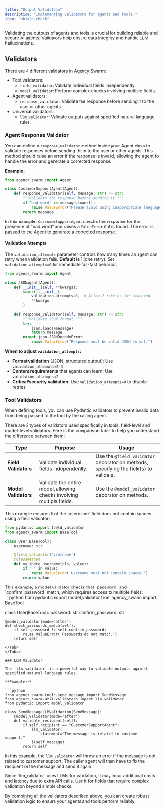```yaml
---
title: "Output Validation"
description: "Implementing validators for agents and tools."
icon: "shield-check"
---
```


Validating the outputs of agents and tools is crucial for building reliable and secure AI agents. Validators help ensure data integrity and handle LLM hallucinations.

## Validators

There are 4 different validators in Agency Swarm:

- Tool validators:
  - `field_validator`: Validate individual fields independently.
  - `model_validator`: Perform complex checks involving multiple fields.
- Agent validators:
  - `response_validator`: Validate the response before sending it to the user or other agents.
- Universal validators:
  - `llm_validator`: Validate outputs against specified natural language rules.

### Agent Response Validator

You can define a `response_validator` method inside your Agent class to validate responses before sending them to the user or other agents. This method should raise an error if the response is invalid, allowing the agent to handle the error and generate a corrected response.

**Example:**

```python
from agency_swarm import Agent

class CustomerSupportAgent(Agent):
    def response_validator(self, message: str) -> str:
        """Validate the response before sending it."""
        if "bad word" in message.lower():
            raise ValueError("Please avoid using inappropriate language.")
        return message
```

In this example, `CustomerSupportAgent` checks the response for the presence of "bad word" and raises a `ValueError` if it is found. The error is passed to the Agent to generate a corrected response.

#### Validation Attempts

The `validation_attempts` parameter controls how many times an agent can retry when validation fails. **Default is 1** (one retry). Set `validation_attempts=0` for immediate fail-fast behavior.

```python
from agency_swarm import Agent

class JSONAgent(Agent):
    def __init__(self, **kwargs):
        super().__init__(
            validation_attempts=3,  # Allow 2 retries for learning
            **kwargs
        )

    def response_validator(self, message: str) -> str:
        """Validate JSON format."""
        try:
            json.loads(message)
            return message
        except json.JSONDecodeError:
            raise ValueError("Response must be valid JSON format.")
```

**When to adjust `validation_attempts`:**
- **Format validation** (JSON, structured output): Use `validation_attempts=2-3`
- **Content requirements** that agents can learn: Use `validation_attempts=2`
- **Critical/security validation**: Use `validation_attempts=0` to disable retries

### Tool Validators

When defining tools, you can use Pydantic validators to prevent invalid data from being passed to the tool by the calling agent.

There are 2 types of validators used specifically in tools: field-level and model-level validators. Here is the comparison table to help you understand the difference between them:

| Type   | Purpose                                                        | Usage                                                                                                                |
|------------------|----------------------------------------------------------------|----------------------------------------------------------------------------------------------------------------------|
| **Field Validators** | Validate individual fields independently.                      | Use the `@field_validator` decorator on methods, specifying the field(s) to validate.                                |
| **Model Validators** | Validate the entire model, allowing checks involving multiple fields. | Use the `@model_validator` decorator on methods.                                                                   |

<Tabs>
<Tab title="Field Validators" defaultOpen={true}>
This example ensures that the `username` field does not contain spaces using a field validator:

```python
from pydantic import field_validator
from agency_swarm import BaseTool

class User(BaseTool):
    username: str

    @field_validator('username')
    @classmethod
    def validate_username(cls, value):
        if ' ' in value:
            raise ValueError('Username must not contain spaces.')
        return value
```
</Tab>

<Tab title="Model Validators">
This example, a model validator checks that `password` and `confirm_password` match, which requires access to multiple fields:
```python
from pydantic import model_validator
from agency_swarm import BaseTool

class User(BaseTool):
    password: str
    confirm_password: str

    @model_validator(mode='after')
    def check_passwords_match(self):
        if self.password != self.confirm_password:
            raise ValueError('Passwords do not match.')
        return self
```
</Tab>
</Tabs>

### LLM Validator

The `llm_validator` is a powerful way to validate outputs against specified natural language rules.

**Example:**

```python
from agency_swarm.tools.send_message import SendMessage
from agency_swarm.util.validators import llm_validator
from pydantic import model_validator

class SendMessageLLMValidation(SendMessage):
    @model_validator(mode='after')
    def validate_recipient(self):
        if self.recipient == "CustomerSupportAgent":
            llm_validator(
                statement="The message is related to customer support."
            )(self.message)
        return self
```

In this example, the `llm_validator` will throw an error if the message is not related to customer support. The caller agent will then have to fix the recipient or the message and send it again.

<Note>
Since `llm_validator` uses LLMs for validation, it may incur additional costs and latency due to extra API calls. Use it for fields that require complex validation beyond simple checks.
</Note>

By combining all the validators described above, you can create robust validation logic to ensure your agents and tools perform reliably.
